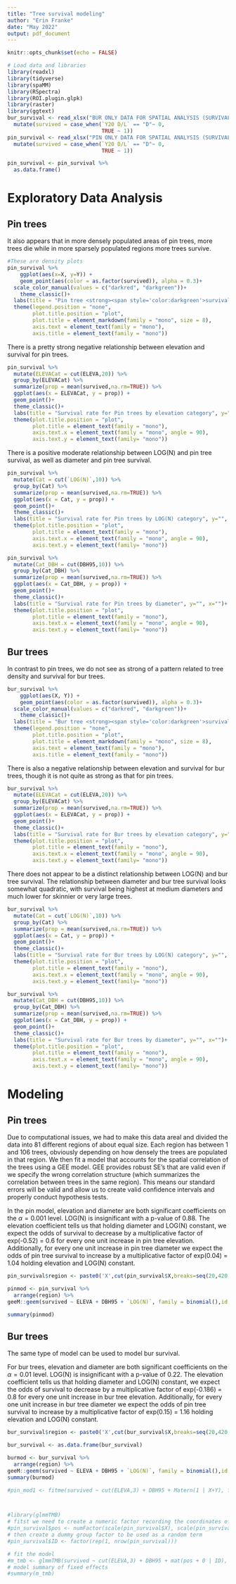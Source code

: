 ```yaml
---
title: "Tree survival modeling"
author: "Erin Franke"
date: "May 2022"
output: pdf_document
---
```


```r
knitr::opts_chunk$set(echo = FALSE)
```

```r
# Load data and libraries
library(readxl)
library(tidyverse)
library(spaMM)
library(RSpectra)
library(ROI.plugin.glpk)
library(raster)
library(ggtext)
bur_survival <- read_xlsx("BUR ONLY DATA FOR SPATIAL ANALYSIS (SURVIVAL).xlsx") %>%
  mutate(survived = case_when(`Y20 D/L` == "D"~ 0, 
                              TRUE ~ 1))
pin_survival <- read_xlsx("PIN ONLY DATA FOR SPATIAL ANALYSIS (SURVIVAL).xlsx") %>%
  mutate(survived = case_when(`Y20 D/L` == "D"~ 0, 
                              TRUE ~ 1))

pin_survival <- pin_survival %>%
  as.data.frame() 
```

# Exploratory Data Analysis 

## Pin trees 

 It also appears that in more densely populated areas of pin trees, more trees die while in more sparsely populated regions more trees survive.  


```r
#These are density plots
pin_survival %>% 
    ggplot(aes(x=X, y=Y)) + 
    geom_point(aes(color = as.factor(survived)), alpha = 0.3)+
  scale_color_manual(values = c("darkred", "darkgreen"))+
    theme_classic()+
  labs(title = "Pin tree <strong><span style='color:darkgreen'>survival</span></strong></b> appears higher in more sparsely populated areas")+
  theme(legend.position = "none",
        plot.title.position = "plot", 
        plot.title = element_markdown(family = "mono", size = 8), 
        axis.text = element_text(family = "mono"), 
        axis.title = element_text(family = "mono"))
```

There is a pretty strong negative relationship between elevation and survival for pin trees.

```r
pin_survival %>%
  mutate(ELEVACat = cut(ELEVA,20)) %>%
  group_by(ELEVACat) %>% 
  summarize(prop = mean(survived,na.rm=TRUE)) %>%
  ggplot(aes(x = ELEVACat, y = prop)) + 
  geom_point()+
  theme_classic()+
  labs(title = "Survival rate for Pin trees by elevation category", y="", x="")+
  theme(plot.title.position = "plot", 
        plot.title = element_text(family = "mono"), 
        axis.text.x = element_text(family = "mono", angle = 90), 
        axis.text.y = element_text(family= "mono"))
```


There is a positive moderate relationship between LOG(N) and pin tree survival, as well as diameter and pin tree survival. 

```r
pin_survival %>%
  mutate(Cat = cut(`LOG(N)`,10)) %>%
  group_by(Cat) %>% 
  summarize(prop = mean(survived,na.rm=TRUE)) %>%
  ggplot(aes(x = Cat, y = prop)) + 
  geom_point()+
  theme_classic()+
  labs(title = "Survival rate for Pin trees by LOG(N) category", y="", x="")+
  theme(plot.title.position = "plot", 
        plot.title = element_text(family = "mono"), 
        axis.text.x = element_text(family = "mono", angle = 90), 
        axis.text.y = element_text(family= "mono"))
```

```r
pin_survival %>%
  mutate(Cat_DBH = cut(DBH95,10)) %>%
  group_by(Cat_DBH) %>% 
  summarize(prop = mean(survived,na.rm=TRUE)) %>%
  ggplot(aes(x = Cat_DBH, y = prop)) + 
  geom_point()+
  theme_classic()+
  labs(title = "Survival rate for Pin trees by diameter", y="", x="")+
  theme(plot.title.position = "plot", 
        plot.title = element_text(family = "mono"), 
        axis.text.x = element_text(family = "mono", angle = 90), 
        axis.text.y = element_text(family= "mono"))
```

## Bur trees 

In contrast to pin trees, we do not see as strong of a pattern related to tree density and survival for bur trees. 

```r
bur_survival %>% 
    ggplot(aes(X, Y)) + 
    geom_point(aes(color = as.factor(survived)), alpha = 0.3)+
  scale_color_manual(values = c("darkred", "darkgreen"))+
    theme_classic()+
  labs(title = "Bur tree <strong><span style='color:darkgreen'>survival</span></strong></b> appears less dependent on tree density than pin tree survival")+
  theme(legend.position = "none",
        plot.title.position = "plot", 
        plot.title = element_markdown(family = "mono", size = 8), 
        axis.text = element_text(family = "mono"), 
        axis.title = element_text(family = "mono"))
```

There is also a negative relationship between elevation and survival for bur trees, though it is not quite as strong as that for pin trees. 

```r
bur_survival %>%
  mutate(ELEVACat = cut(ELEVA,20)) %>%
  group_by(ELEVACat) %>% 
  summarize(prop = mean(survived,na.rm=TRUE)) %>%
  ggplot(aes(x = ELEVACat, y = prop)) + 
  geom_point()+
  theme_classic()+
  labs(title = "Survival rate for Bur trees by elevation category", y="", x="")+
  theme(plot.title.position = "plot", 
        plot.title = element_text(family = "mono"), 
        axis.text.x = element_text(family = "mono", angle = 90), 
        axis.text.y = element_text(family= "mono"))
```



There does not appear to be a distinct relationship between LOG(N) and bur tree survival. The relationship between diameter and bur tree survival looks somewhat quadratic, with survival being highest at medium diameters and much lower for skinnier or very large trees. 

```r
bur_survival %>%
  mutate(Cat = cut(`LOG(N)`,10)) %>%
  group_by(Cat) %>% 
  summarize(prop = mean(survived,na.rm=TRUE)) %>%
  ggplot(aes(x = Cat, y = prop)) + 
  geom_point()+
  theme_classic()+
  labs(title = "Survival rate for Bur trees by LOG(N) category", y="", x="")+
  theme(plot.title.position = "plot", 
        plot.title = element_text(family = "mono"), 
        axis.text.x = element_text(family = "mono", angle = 90), 
        axis.text.y = element_text(family= "mono"))
```

```r
bur_survival %>%
  mutate(Cat_DBH = cut(DBH95,10)) %>%
  group_by(Cat_DBH) %>% 
  summarize(prop = mean(survived,na.rm=TRUE)) %>%
  ggplot(aes(x = Cat_DBH, y = prop)) + 
  geom_point()+
  theme_classic()+
  labs(title = "Survival rate for Bur trees by diameter", y="", x="")+
  theme(plot.title.position = "plot", 
        plot.title = element_text(family = "mono"), 
        axis.text.x = element_text(family = "mono", angle = 90), 
        axis.text.y = element_text(family= "mono"))
```

# Modeling

## Pin trees

Due to computational issues, we had to make this data areal and divided the data into 81 different regions of about equal size. Each region has between 1 and 106 trees, obviously depending on how densely the trees are populated in that region. We then fit a model that accounts for the spatial correlation of the trees using a GEE model. GEE provides robust SE's that are valid even if we specify the wrong correlation structure (which summarizes the correlation between trees in the same region). This means our standard errors will be valid and allow us to create valid confidence intervals and properly conduct hypothesis tests.

In the pin model, elevation and diameter are both significant coefficients on the $\alpha = 0.001$ level. LOG(N) is insignificant with a p-value of 0.88. The elevation coefficient tells us that holding diameter and LOG(N) constant, we expect the odds of survival to decrease by a multiplicative factor of exp(-0.52) = 0.6 for every one unit increase in pin tree elevation. Additionally, for every one unit increase in pin tree diameter we expect the odds of pin tree survival to increase by a multiplicative factor of exp(0.04) = 1.04 holding elevation and LOG(N) constant.

```r
pin_survival$region <- paste0('X',cut(pin_survival$X,breaks=seq(20,420,length = 10)),'Y',cut(pin_survival$Y,breaks=seq(0,400,length = 10)))

pinmod <- pin_survival %>%
  arrange(region) %>%
geeM::geem(survived ~ ELEVA + DBH95 + `LOG(N)`, family = binomial(),id = region, data = .,corstr='independence') 

summary(pinmod)
```

## Bur trees 

The same type of model can be used to model bur survival.

For bur trees, elevation and diameter are both significant coefficients on the $\alpha = 0.01$ level. LOG(N) is insignificant with a p-value of 0.22. The elevation coefficient tells us that holding diameter and LOG(N) constant, we expect the odds of survival to decrease by a multiplicative factor of exp(-0.186) = 0.8 for every one unit increase in bur tree elevation. Additionally, for every one unit increase in bur tree diameter we expect the odds of pin tree survival to increase by a multiplicative factor of exp(0.15) = 1.16 holding elevation and LOG(N) constant.

```r
bur_survival$region <- paste0('X',cut(bur_survival$X,breaks=seq(20,420,length = 7)),'Y',cut(bur_survival$Y,breaks=seq(0,400,length = 7)))

bur_survival <- as.data.frame(bur_survival)

burmod <- bur_survival %>%
  arrange(region) %>%
geeM::geem(survived ~ ELEVA + DBH95 + `LOG(N)`, family = binomial(),id = region, data = .,corstr='independence') 
summary(burmod)
```


```r
#pin_mod1 <- fitme(survived ~ cut(ELEVA,3) + DBH95 + Matern(1 | X+Y), fixed = list(nu = 0.5), family = binomial(), data=pin_survival,control.HLfit = list(algebra='decorr'))



#library(glmmTMB)
# fitst we need to create a numeric factor recording the coordinates of the sampled locations
#pin_survival$pos <- numFactor(scale(pin_survival$X), scale(pin_survival$Y))
# then create a dummy group factor to be used as a random term
#pin_survival$ID <- factor(rep(1, nrow(pin_survival)))

# fit the model
#m_tmb <- glmmTMB(survived ~ cut(ELEVA,3) + DBH95 + mat(pos + 0 | ID), pin_survival, family = binomial()) # take some time to fit
# model summary of fixed effects
#summary(m_tmb)
```


